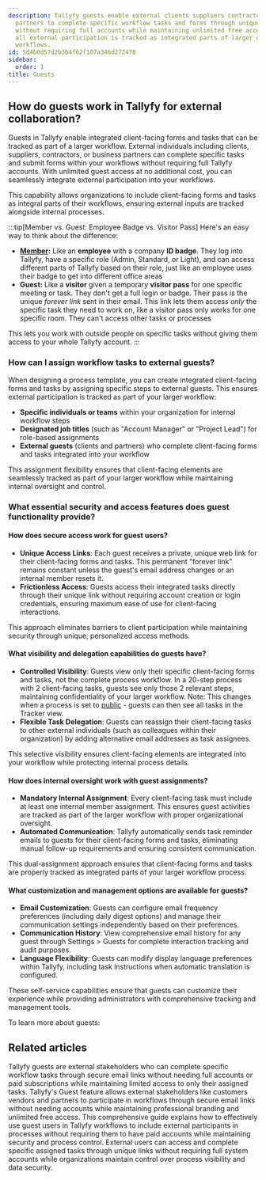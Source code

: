```yaml
---
description: Tallyfy guests enable external clients suppliers contractors and business
  partners to complete specific workflow tasks and forms through unique secure links
  without requiring full accounts while maintaining unlimited free access and ensuring
  all external participation is tracked as integrated parts of larger organizational
  workflows.
id: 5d4b0d57d2b3b4f62f107a346d272478
sidebar:
  order: 1
title: Guests
---
```


## How do guests work in Tallyfy for external collaboration?

Guests in Tallyfy enable integrated client-facing forms and tasks that can be tracked as part of a larger workflow. External individuals including clients, suppliers, contractors, or business partners can complete specific tasks and submit forms within your workflows without requiring full Tallyfy accounts. With unlimited guest access at no additional cost, you can seamlessly integrate external participation into your workflows.

This capability allows organizations to include client-facing forms and tasks as integral parts of their workflows, ensuring external inputs are tracked alongside internal processes.

:::tip[Member vs. Guest: Employee Badge vs. Visitor Pass]
Here's an easy way to think about the difference:

- **[Member](/products/pro/documenting/members/):** Like an **employee** with a company **ID badge**. They log into Tallyfy, have a specific role (Admin, Standard, or Light), and can access different parts of Tallyfy based on their role, just like an employee uses their badge to get into different office areas
- **Guest:** Like a **visitor** given a temporary **visitor pass** for one specific meeting or task. They don't get a full login or badge. Their pass is the unique *forever link* sent in their email. This link lets them access *only* the specific task they need to work on, like a visitor pass only works for one specific room. They can't access other tasks or processes

This lets you work with outside people on specific tasks without giving them access to your whole Tallyfy account.
:::

### How can I assign workflow tasks to external guests?

When designing a process template, you can create integrated client-facing forms and tasks by assigning specific steps to external guests. This ensures external participation is tracked as part of your larger workflow:

- **Specific individuals or teams** within your organization for internal workflow steps
- **Designated job titles** (such as "Account Manager" or "Project Lead") for role-based assignments
- **External guests** (clients and partners) who complete client-facing forms and tasks integrated into your workflow

This assignment flexibility ensures that client-facing elements are seamlessly tracked as part of your larger workflow while maintaining internal oversight and control.

### What essential security and access features does guest functionality provide?

#### How does secure access work for guest users?
*   **Unique Access Links**: Each guest receives a private, unique web link for their client-facing forms and tasks. This permanent "forever link" remains constant unless the guest's email address changes or an internal member resets it.
*   **Frictionless Access**: Guests access their integrated tasks directly through their unique link without requiring account creation or login credentials, ensuring maximum ease of use for client-facing interactions.

This approach eliminates barriers to client participation while maintaining security through unique, personalized access methods.

#### What visibility and delegation capabilities do guests have?
*   **Controlled Visibility**: Guests view only their specific client-facing forms and tasks, not the complete process workflow. In a 20-step process with 2 client-facing tasks, guests see only those 2 relevant steps, maintaining confidentiality of your larger workflow. Note: This changes when a process is set to [public](/products/pro/tracking-and-tasks/processes/make-a-process-public/) - guests can then see all tasks in the Tracker view.
*   **Flexible Task Delegation**: Guests can reassign their client-facing tasks to other external individuals (such as colleagues within their organization) by adding alternative email addresses as task assignees.

This selective visibility ensures client-facing elements are integrated into your workflow while protecting internal process details.

#### How does internal oversight work with guest assignments?
*   **Mandatory Internal Assignment**: Every client-facing task must include at least one internal member assignment. This ensures guest activities are tracked as part of the larger workflow with proper organizational oversight.
*   **Automated Communication**: Tallyfy automatically sends task reminder emails to guests for their client-facing forms and tasks, eliminating manual follow-up requirements and ensuring consistent communication.

This dual-assignment approach ensures that client-facing forms and tasks are properly tracked as integrated parts of your larger workflow process.

#### What customization and management options are available for guests?
*   **Email Customization**: Guests can configure email frequency preferences (including daily digest options) and manage their communication settings independently based on their preferences.
*   **Communication History**: View comprehensive email history for any guest through Settings > Guests for complete interaction tracking and audit purposes.
*   **Language Flexibility**: Guests can modify display language preferences within Tallyfy, including task instructions when automatic translation is configured.

These self-service capabilities ensure that guests can customize their experience while providing administrators with comprehensive tracking and management tools.

To learn more about guests:



<PageTree />


## Related articles
<CardGrid>
<LinkTitleCard header="<b>Guests > What is a guest</b>" href="/products/pro/documenting/guests/what-is-a-guest/" > Tallyfy guests are external stakeholders who can complete specific workflow tasks through secure email links without needing full accounts or paid subscriptions while maintaining limited access to only their assigned tasks. </LinkTitleCard>
<LinkTitleCard header="<b>Features > Customer facing</b>" href="/products/pro/tutorials/features/customer-facing/" > Tallyfy's Guest feature allows external stakeholders like customers vendors and partners to participate in workflows through secure email links without needing accounts while maintaining professional branding and unlimited free access. </LinkTitleCard>
<LinkTitleCard header="<b>Guests > Complete guide to guest user management</b>" href="/products/pro/documenting/guests/guest-user-guide/" > This comprehensive guide explains how to effectively use guest users in Tallyfy workflows to include external participants in processes without requiring them to have paid accounts while maintaining security and process control. </LinkTitleCard>
<LinkTitleCard header="<b>Code Samples > Managing guests</b>" href="/products/pro/integrations/open-api/code-samples/guests/" > External users can access and complete specific assigned tasks through unique links without requiring full system accounts while organizations maintain control over process visibility and data security. </LinkTitleCard>
</CardGrid>